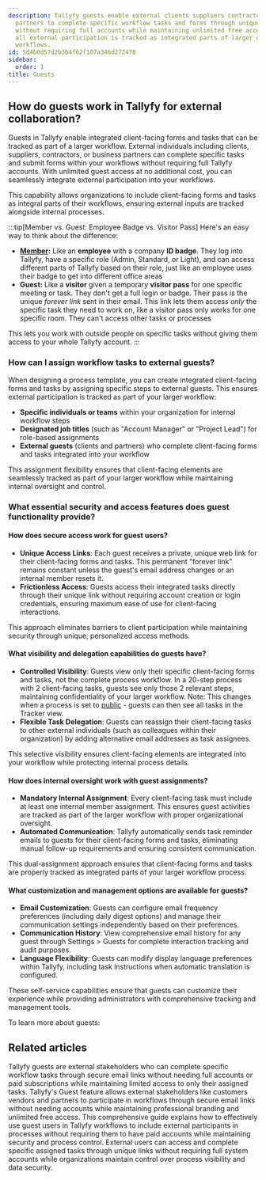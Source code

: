```yaml
---
description: Tallyfy guests enable external clients suppliers contractors and business
  partners to complete specific workflow tasks and forms through unique secure links
  without requiring full accounts while maintaining unlimited free access and ensuring
  all external participation is tracked as integrated parts of larger organizational
  workflows.
id: 5d4b0d57d2b3b4f62f107a346d272478
sidebar:
  order: 1
title: Guests
---
```


## How do guests work in Tallyfy for external collaboration?

Guests in Tallyfy enable integrated client-facing forms and tasks that can be tracked as part of a larger workflow. External individuals including clients, suppliers, contractors, or business partners can complete specific tasks and submit forms within your workflows without requiring full Tallyfy accounts. With unlimited guest access at no additional cost, you can seamlessly integrate external participation into your workflows.

This capability allows organizations to include client-facing forms and tasks as integral parts of their workflows, ensuring external inputs are tracked alongside internal processes.

:::tip[Member vs. Guest: Employee Badge vs. Visitor Pass]
Here's an easy way to think about the difference:

- **[Member](/products/pro/documenting/members/):** Like an **employee** with a company **ID badge**. They log into Tallyfy, have a specific role (Admin, Standard, or Light), and can access different parts of Tallyfy based on their role, just like an employee uses their badge to get into different office areas
- **Guest:** Like a **visitor** given a temporary **visitor pass** for one specific meeting or task. They don't get a full login or badge. Their pass is the unique *forever link* sent in their email. This link lets them access *only* the specific task they need to work on, like a visitor pass only works for one specific room. They can't access other tasks or processes

This lets you work with outside people on specific tasks without giving them access to your whole Tallyfy account.
:::

### How can I assign workflow tasks to external guests?

When designing a process template, you can create integrated client-facing forms and tasks by assigning specific steps to external guests. This ensures external participation is tracked as part of your larger workflow:

- **Specific individuals or teams** within your organization for internal workflow steps
- **Designated job titles** (such as "Account Manager" or "Project Lead") for role-based assignments
- **External guests** (clients and partners) who complete client-facing forms and tasks integrated into your workflow

This assignment flexibility ensures that client-facing elements are seamlessly tracked as part of your larger workflow while maintaining internal oversight and control.

### What essential security and access features does guest functionality provide?

#### How does secure access work for guest users?
*   **Unique Access Links**: Each guest receives a private, unique web link for their client-facing forms and tasks. This permanent "forever link" remains constant unless the guest's email address changes or an internal member resets it.
*   **Frictionless Access**: Guests access their integrated tasks directly through their unique link without requiring account creation or login credentials, ensuring maximum ease of use for client-facing interactions.

This approach eliminates barriers to client participation while maintaining security through unique, personalized access methods.

#### What visibility and delegation capabilities do guests have?
*   **Controlled Visibility**: Guests view only their specific client-facing forms and tasks, not the complete process workflow. In a 20-step process with 2 client-facing tasks, guests see only those 2 relevant steps, maintaining confidentiality of your larger workflow. Note: This changes when a process is set to [public](/products/pro/tracking-and-tasks/processes/make-a-process-public/) - guests can then see all tasks in the Tracker view.
*   **Flexible Task Delegation**: Guests can reassign their client-facing tasks to other external individuals (such as colleagues within their organization) by adding alternative email addresses as task assignees.

This selective visibility ensures client-facing elements are integrated into your workflow while protecting internal process details.

#### How does internal oversight work with guest assignments?
*   **Mandatory Internal Assignment**: Every client-facing task must include at least one internal member assignment. This ensures guest activities are tracked as part of the larger workflow with proper organizational oversight.
*   **Automated Communication**: Tallyfy automatically sends task reminder emails to guests for their client-facing forms and tasks, eliminating manual follow-up requirements and ensuring consistent communication.

This dual-assignment approach ensures that client-facing forms and tasks are properly tracked as integrated parts of your larger workflow process.

#### What customization and management options are available for guests?
*   **Email Customization**: Guests can configure email frequency preferences (including daily digest options) and manage their communication settings independently based on their preferences.
*   **Communication History**: View comprehensive email history for any guest through Settings > Guests for complete interaction tracking and audit purposes.
*   **Language Flexibility**: Guests can modify display language preferences within Tallyfy, including task instructions when automatic translation is configured.

These self-service capabilities ensure that guests can customize their experience while providing administrators with comprehensive tracking and management tools.

To learn more about guests:



<PageTree />


## Related articles
<CardGrid>
<LinkTitleCard header="<b>Guests > What is a guest</b>" href="/products/pro/documenting/guests/what-is-a-guest/" > Tallyfy guests are external stakeholders who can complete specific workflow tasks through secure email links without needing full accounts or paid subscriptions while maintaining limited access to only their assigned tasks. </LinkTitleCard>
<LinkTitleCard header="<b>Features > Customer facing</b>" href="/products/pro/tutorials/features/customer-facing/" > Tallyfy's Guest feature allows external stakeholders like customers vendors and partners to participate in workflows through secure email links without needing accounts while maintaining professional branding and unlimited free access. </LinkTitleCard>
<LinkTitleCard header="<b>Guests > Complete guide to guest user management</b>" href="/products/pro/documenting/guests/guest-user-guide/" > This comprehensive guide explains how to effectively use guest users in Tallyfy workflows to include external participants in processes without requiring them to have paid accounts while maintaining security and process control. </LinkTitleCard>
<LinkTitleCard header="<b>Code Samples > Managing guests</b>" href="/products/pro/integrations/open-api/code-samples/guests/" > External users can access and complete specific assigned tasks through unique links without requiring full system accounts while organizations maintain control over process visibility and data security. </LinkTitleCard>
</CardGrid>